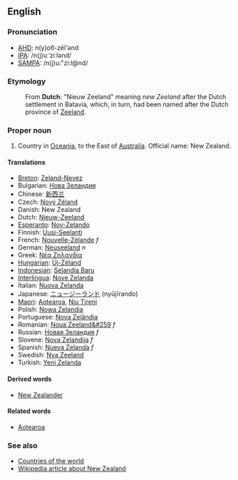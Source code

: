 ==English==
===Pronunciation===
*[[w:AHD|AHD]]: n(y)oo͞-zēl'ənd
*[[w:IPA|IPA]]: /n(j)uːˈziːlənd/
*[[w:SAMPA|SAMPA]]: /n(j)u:"zi:l@nd/

===Etymology===
:From '''Dutch''': "Nieuw Zeeland" meaning ''new'' ''Zeeland'' after the Dutch settlement in Batavia, which, in turn, had been named after the Dutch province of [[Zeeland]].
===Proper noun===

# Country in [[Oceania]], to the East of [[Australia]]. Official name: New Zealand.

====Translations====
*[[Breton]]: [[Zeland-Nevez]]
*Bulgarian: [[Нова Зеландия]]
*Chinese: [[新西兰]]
*Czech: [[Nový Zéland]]
*Danish: New Zealand
*Dutch: [[Nieuw-Zeeland]]
*[[Esperanto]]: [[Nov-Zelando]]
*Finnish: [[Uusi-Seelanti]]
*French: [[Nouvelle-Zélande]] ''f''
*German: [[Neuseeland]] ''n''
*Greek: [[Νέα Ζηλανδία]]
*[[Hungarian]]: [[Új-Zéland]]
*[[Indonesian]]: [[Selandia Baru]]
*[[Interlingua]]: [[Nove Zelanda]]
*Italian: [[Nuova Zelanda]]
*Japanese: [[ニュージーランド]] (nyūjīrando)
*[[Maori]]: [[Aotearoa]], [[Niu Tireni]]
*Polish: [[Nowa Zelandia]]
*Portuguese: [[Nova Zelândia]]
*Romanian: [[Noua Zeeland&#259]] ''f''
*Russian: [[Новая Зеландия]] ''f''
*Slovene: [[Nova Zelandija]] ''f''
*Spanish: [[Nueva Zelanda]] ''f''
*Swedish: [[Nya Zeeland]]
*Turkish: [[Yeni Zelanda]]

====Derived words====
*[[New Zealander]]
====Related words====
*[[Aotearoa]]
===See also===
*[[Countries of the world]]
*[[w:New Zealand|Wikipedia article about New Zealand]]